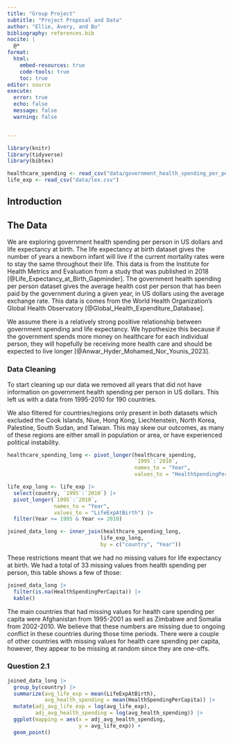 ```yaml
---
title: "Group Project"
subtitle: "Project Proposal and Data"
author: "Ellie, Avery, and Bo"
bibliography: references.bib
nocite: |
  @*
format: 
  html:
    embed-resources: true
    code-tools: true
    toc: true
editor: source
execute: 
  error: true
  echo: false
  message: false
  warning: false


---
```


```r

library(knitr)
library(tidyverse)
library(bibtex)

healthcare_spending <- read_csv("data/government_health_spending_per_person_us.csv")
life_exp <- read_csv("data/lex.csv")
```
## Introduction



## The Data

We are exploring government health spending per person in US dollars and life expectancy at birth.
The life expectancy at birth dataset gives the number of years a newborn infant will live if the current mortality rates were to stay the same throughout their life. This data is from the Institute for Health Metrics and Evaluation from a study that was published in 2018 [@Life_Expectancy_at_Birth_Gapminder].
The government health spending per person dataset gives the average health cost per person that has been paid by the government during a given year, in US dollars using the average exchange rate. This data is comes from the World Health Organization's Global Health Observatory [@Global_Health_Expenditure_Database].

We assume there is a relatively strong positive relationship between government spending and life expectancy. We hypothesize this because if the government spends more money on healthcare for each individual person, they will hopefully be receiving more health care and should be expected to live longer [@Anwar_Hyder_Mohamed_Nor_Younis_2023].

### Data Cleaning

To start cleaning up our data we removed all years that did not have information on government health spending per person in US dollars. This left us with a data from 1995-2010 for 190 countries.

We also filtered for countries/regions only present in both datasets which excluded the Cook Islands, Niue, Hong Kong, Liechtenstein, North Korea, Palestine, South Sudan, and Taiwan. This may skew our outcomes, as many of these regions are either small in population or area, or have experienced political instability. 

```r

healthcare_spending_long <- pivot_longer(healthcare_spending, 
                                         `1995`:`2010`, 
                                         names_to = "Year",
                                         values_to = "HealthSpendingPerCapita") 

life_exp_long <- life_exp |>
  select(country, `1995`:`2010`) |>
  pivot_longer(`1995`:`2010`,
               names_to = "Year",
               values_to = "LifeExpAtBirth") |>
  filter(Year >= 1995 & Year <= 2010)

joined_data_long <- inner_join(healthcare_spending_long, 
                              life_exp_long, 
                              by = c("country", "Year"))
```

These restrictions meant that we had no missing values for life expectancy at birth. 
We had a total of 33 missing values from health spending per person, this table shows a few of those:

```r
joined_data_long |>
  filter(is.na(HealthSpendingPerCapita)) |>
  kable()
```

The main countries that had missing values for health care spending per capita were Afghanistan from 1995-2001 as well as Zimbabwe and Somalia from 2002-2010. We believe that these numbers are missing due to ongoing conflict in these countries during those time periods. 
There were a couple of other countries with missing values for health care spending per capita, however, they appear to be missing at random since they are one-offs.


### Question 2.1

```r
joined_data_long |>
  group_by(country) |>
  summarize(avg_life_exp = mean(LifeExpAtBirth),
            avg_health_spending = mean(HealthSpendingPerCapita)) |>
  mutate(adj_avg_life_exp = log(avg_life_exp),
         adj_avg_health_spending = log(avg_health_spending)) |>
  ggplot(mapping = aes(x = adj_avg_health_spending,
                       y = avg_life_exp)) +
  geom_point()
```